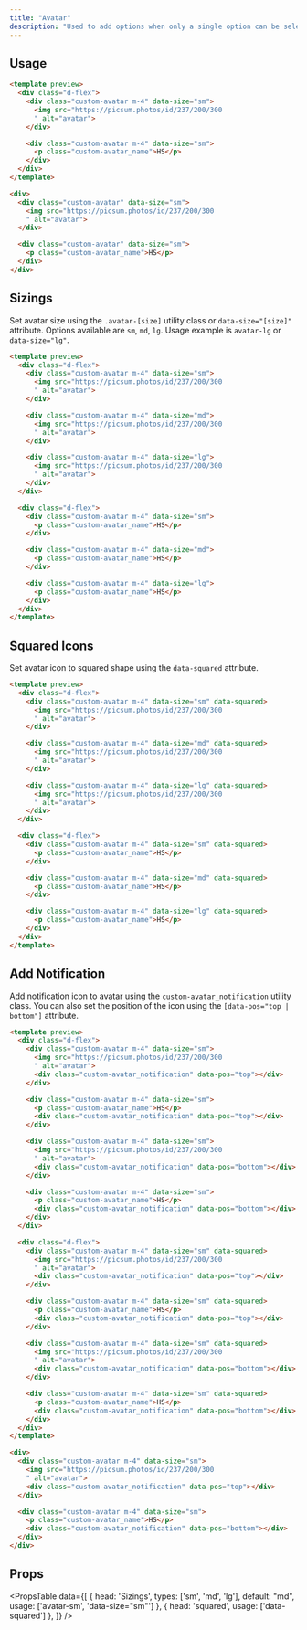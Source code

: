 ```yaml
---
title: "Avatar"
description: "Used to add options when only a single option can be selected from the given options."
---
```


## Usage

```html
<template preview>
  <div class="d-flex">
    <div class="custom-avatar m-4" data-size="sm">
      <img src="https://picsum.photos/id/237/200/300
      " alt="avatar">
    </div>

    <div class="custom-avatar m-4" data-size="sm">
      <p class="custom-avatar_name">HS</p>
    </div>
  </div>
</template>

<div>
  <div class="custom-avatar" data-size="sm">
    <img src="https://picsum.photos/id/237/200/300
    " alt="avatar">
  </div>

  <div class="custom-avatar" data-size="sm">
    <p class="custom-avatar_name">HS</p>
  </div>
</div>
```

## Sizings
Set avatar size using the `.avatar-[size]` utility class or `data-size="[size]"` attribute. Options available are `sm`, `md`, `lg`. Usage example is `avatar-lg` or `data-size="lg"`.

```html
<template preview>
  <div class="d-flex">
    <div class="custom-avatar m-4" data-size="sm">
      <img src="https://picsum.photos/id/237/200/300
      " alt="avatar">
    </div>

    <div class="custom-avatar m-4" data-size="md">
      <img src="https://picsum.photos/id/237/200/300
      " alt="avatar">
    </div>

    <div class="custom-avatar m-4" data-size="lg">
      <img src="https://picsum.photos/id/237/200/300
      " alt="avatar">
    </div>
  </div>

  <div class="d-flex">
    <div class="custom-avatar m-4" data-size="sm">
      <p class="custom-avatar_name">HS</p>
    </div>

    <div class="custom-avatar m-4" data-size="md">
      <p class="custom-avatar_name">HS</p>
    </div>

    <div class="custom-avatar m-4" data-size="lg">
      <p class="custom-avatar_name">HS</p>
    </div>
  </div>
</template>
```

## Squared Icons
Set avatar icon to squared shape using the `data-squared` attribute.

```html
<template preview>
  <div class="d-flex">
    <div class="custom-avatar m-4" data-size="sm" data-squared>
      <img src="https://picsum.photos/id/237/200/300
      " alt="avatar">
    </div>

    <div class="custom-avatar m-4" data-size="md" data-squared>
      <img src="https://picsum.photos/id/237/200/300
      " alt="avatar">
    </div>

    <div class="custom-avatar m-4" data-size="lg" data-squared>
      <img src="https://picsum.photos/id/237/200/300
      " alt="avatar">
    </div>
  </div>

  <div class="d-flex">
    <div class="custom-avatar m-4" data-size="sm" data-squared>
      <p class="custom-avatar_name">HS</p>
    </div>

    <div class="custom-avatar m-4" data-size="md" data-squared>
      <p class="custom-avatar_name">HS</p>
    </div>

    <div class="custom-avatar m-4" data-size="lg" data-squared>
      <p class="custom-avatar_name">HS</p>
    </div>
  </div>
</template>
```


## Add Notification
Add notification icon to avatar using the `custom-avatar_notification` utility class. You can also set the position of the icon using the `[data-pos="top | bottom"]` attribute.

```html
<template preview>
  <div class="d-flex">
    <div class="custom-avatar m-4" data-size="sm">
      <img src="https://picsum.photos/id/237/200/300
      " alt="avatar">
      <div class="custom-avatar_notification" data-pos="top"></div>
    </div>

    <div class="custom-avatar m-4" data-size="sm">
      <p class="custom-avatar_name">HS</p>
      <div class="custom-avatar_notification" data-pos="top"></div>
    </div>

    <div class="custom-avatar m-4" data-size="sm">
      <img src="https://picsum.photos/id/237/200/300
      " alt="avatar">
      <div class="custom-avatar_notification" data-pos="bottom"></div>
    </div>

    <div class="custom-avatar m-4" data-size="sm">
      <p class="custom-avatar_name">HS</p>
      <div class="custom-avatar_notification" data-pos="bottom"></div>
    </div>
  </div>

  <div class="d-flex">
    <div class="custom-avatar m-4" data-size="sm" data-squared>
      <img src="https://picsum.photos/id/237/200/300
      " alt="avatar">
      <div class="custom-avatar_notification" data-pos="top"></div>
    </div>

    <div class="custom-avatar m-4" data-size="sm" data-squared>
      <p class="custom-avatar_name">HS</p>
      <div class="custom-avatar_notification" data-pos="top"></div>
    </div>

    <div class="custom-avatar m-4" data-size="sm" data-squared>
      <img src="https://picsum.photos/id/237/200/300
      " alt="avatar">
      <div class="custom-avatar_notification" data-pos="bottom"></div>
    </div>

    <div class="custom-avatar m-4" data-size="sm" data-squared>
      <p class="custom-avatar_name">HS</p>
      <div class="custom-avatar_notification" data-pos="bottom"></div>
    </div>
  </div>
</template>

<div>
  <div class="custom-avatar m-4" data-size="sm">
    <img src="https://picsum.photos/id/237/200/300
    " alt="avatar">
    <div class="custom-avatar_notification" data-pos="top"></div>
  </div>

  <div class="custom-avatar m-4" data-size="sm">
    <p class="custom-avatar_name">HS</p>
    <div class="custom-avatar_notification" data-pos="bottom"></div>
  </div>
</div>
```

## Props

<PropsTable 
  data={[
    {
      head: 'Sizings',
      types: ['sm', 'md', 'lg'],
      default: "md",
      usage: ['avatar-sm', 'data-size="sm"']
    },
    {
      head: 'squared',
      usage: ['data-squared']
    },
  ]}
/>